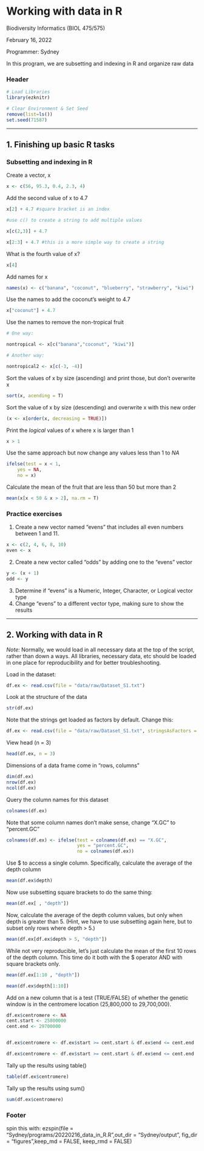 # Working with data in R

Biodiversity Informatics (BIOL 475/575)

February 16, 2022

Programmer: Sydney

In this program, we are subsetting and indexing in R and organize raw data


### Header



```r
# Load Libraries
library(ezknitr)

# Clear Environment & Set Seed
remove(list=ls())
set.seed(71587)
```

_____________________________________________________________________________
## 1. Finishing up basic R tasks

### Subsetting and indexing in R

Create a vector, x

```r
x <- c(56, 95.3, 0.4, 2.3, 4)
```

Add the second value of x to 4.7


```r
x[2] + 4.7 #square bracket is an index

#use c() to create a string to add multiple values

x[c(2,3)] + 4.7

x[2:3] + 4.7 #this is a more simple way to create a string
```

What is the fourth value of x?


```r
x[4]
```

Add names for x


```r
names(x) <- c("banana", "coconut", "blueberry", "strawberry", "kiwi")
```

Use the names to add the coconut's weight to 4.7


```r
x["coconut"] + 4.7
```

Use the names to remove the non-tropical fruit


```r
# One way:

nontropical <- x[c("banana","coconut", "kiwi")]

# Another way:

nontropical2 <- x[c(-3, -4)]
```

Sort the values of x by size (ascending) and print those, but don't overwrite x



```r
sort(x, acending = T)
```

Sort the value of x by size (descending) and overwrite x with this new order


```r
(x <- x[order(x, decreasing = TRUE)])
```

Print the *logical* values of x where x is larger than 1


```r
x > 1
```

Use the same approach but now change any values less than 1 to *NA*


```r
ifelse(test = x < 1, 
    yes = NA, 
    no = x)
```

Calculate the mean of the fruit that are less than 50 but more than 2


```r
mean(x[x < 50 & x > 2], na.rm = T)
```

### Practice exercises

1. Create a new vector named "evens" that includes all even numbers between 1 and 11.

```r
x <- c(2, 4, 6, 8, 10)
even <- x
```

2. Create a new vector called "odds" by adding one to the "evens" vector

```r
y <- (x + 1)
odd <- y
```

3. Determine if "evens" is a Numeric, Integer, Character, or Logical vector type
4. Change "evens" to a different vector type, making sure to show the results

_____________________________________________________________________________
## 2. Working with data in R

*Note:* Normally, we would load in all necessary data at the top of the script,
rather than down a ways. All libraries, necessary data, etc should be loaded 
in one place for reproducibility and for better troubleshooting.

Load in the dataset:


```r
df.ex <- read.csv(file = "data/raw/Dataset_S1.txt")
```

Look at the structure of the data


```r
str(df.ex)
```

Note that the strings get loaded as factors by default. Change this:


```r
df.ex <- read.csv(file = "data/raw/Dataset_S1.txt", stringsAsFactors = F)
```

View head (n = 3)



```r
head(df.ex, n = 3)
```

Dimensions of a data frame come in "rows, columns"



```r
dim(df.ex)
nrow(df.ex)
ncol(df.ex)
```

Query the column names for this dataset


```r
colnames(df.ex)
```

Note that some column names don't make sense, change "X.GC" to "percent.GC"


```r
colnames(df.ex) <- ifelse(test = colnames(df.ex) == "X.GC",
                          yes = "percent.GC",
                          no = colnames(df.ex))
```

Use $ to access a single column. Specifically, calculate the average of the depth
column


```r
mean(df.ex$depth)
```

Now use subsetting square brackets to do the same thing:


```r
mean(df.ex[ , "depth"])
```

Now, calculate the average of the depth column values, but only when depth 
is greater than 5. (Hint, we have to use subsetting again here, but to subset
only rows where depth > 5.)


```r
mean(df.ex[df.ex$depth > 5, "depth"])
```

While not very reproducible, let's just calculate the mean of the first 10
rows of the depth column. This time do it both with the $ operator AND with 
square brackets only.


```r
mean(df.ex[1:10 , "depth"])

mean(df.ex$depth[1:10])
```

Add on a new column that is a test (TRUE/FALSE) of whether the genetic window 
is in the centromere location (25,800,000 to 29,700,000).


```r
df.ex$centromere <- NA
cent.start <- 25800000
cent.end <- 29700000


df.ex$centromere <- df.ex$start >= cent.start & df.ex$end <= cent.end

df.ex$centromere <- df.ex$start >= cent.start & df.ex$end <= cent.end
```

Tally up the results using table()


```r
table(df.ex$centromere)
```

Tally up the results using sum()


```r
sum(df.ex$centromere)
```




### Footer

spin this with:
ezspin(file = "Sydney/programs/20220216_data_in_R.R",out_dir = "Sydney/output", fig_dir = "figures",keep_md = FALSE, keep_rmd = FALSE)
